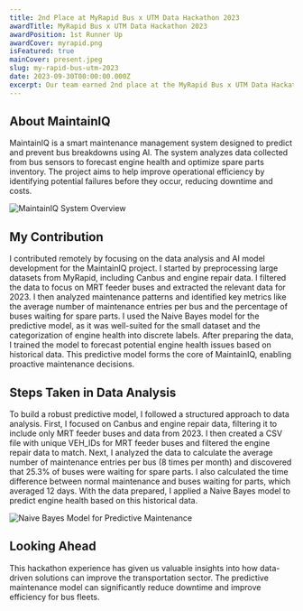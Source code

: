 ```yaml
---
title: 2nd Place at MyRapid Bus x UTM Data Hackathon 2023
awardTitle: MyRapid Bus x UTM Data Hackathon 2023
awardPosition: 1st Runner Up
awardCover: myrapid.png
isFeatured: true
mainCover: present.jpeg
slug: my-rapid-bus-utm-2023
date: 2023-09-30T00:00:00.000Z
excerpt: Our team earned 2nd place at the MyRapid Bus x UTM Data Hackathon 2023 with MaintainIQ, a Smart Maintenance Management System. The project focused on AI-driven predictive maintenance for buses, tackling real-world challenges like early detection of breakdowns and inventory management.
---
```


## About MaintainIQ

MaintainIQ is a smart maintenance management system designed to predict and prevent bus breakdowns using AI. The system analyzes data collected from bus sensors to forecast engine health and optimize spare parts inventory. The project aims to help improve operational efficiency by identifying potential failures before they occur, reducing downtime and costs.

![MaintainIQ System Overview](solution.PNG)

## My Contribution

I contributed remotely by focusing on the data analysis and AI model development for the MaintainIQ project. I started by preprocessing large datasets from MyRapid, including Canbus and engine repair data. I filtered the data to focus on MRT feeder buses and extracted the relevant data for 2023. I then analyzed maintenance patterns and identified key metrics like the average number of maintenance entries per bus and the percentage of buses waiting for spare parts. I used the Naive Bayes model for the predictive model, as it was well-suited for the small dataset and the categorization of engine health into discrete labels. After preparing the data, I trained the model to forecast potential engine health issues based on historical data. This predictive model forms the core of MaintainIQ, enabling proactive maintenance decisions.

## Steps Taken in Data Analysis

To build a robust predictive model, I followed a structured approach to data analysis. First, I focused on Canbus and engine repair data, filtering it to include only MRT feeder buses and data from 2023. I then created a CSV file with unique VEH_IDs for MRT feeder buses and filtered the engine repair data to match. Next, I analyzed the data to calculate the average number of maintenance entries per bus (8 times per month) and discovered that 25.3% of buses were waiting for spare parts. I also calculated the time difference between normal maintenance and buses waiting for parts, which averaged 12 days. With the data prepared, I applied a Naive Bayes model to predict engine health based on this historical data.

![Naive Bayes Model for Predictive Maintenance](model.PNG)

## Looking Ahead

This hackathon experience has given us valuable insights into how data-driven solutions can improve the transportation sector. The predictive maintenance model can significantly reduce downtime and improve efficiency for bus fleets.
